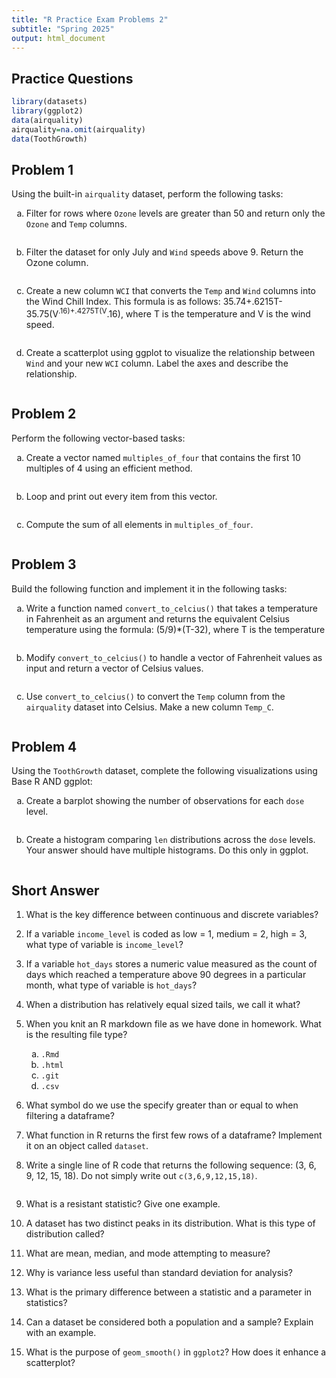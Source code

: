 ```yaml
---
title: "R Practice Exam Problems 2"
subtitle: "Spring 2025"
output: html_document
---
```


## Practice Questions

```r
library(datasets)
library(ggplot2)
data(airquality)
airquality=na.omit(airquality)
data(ToothGrowth)
```

## Problem 1 
Using the built-in `airquality` dataset, perform the following tasks:

   a) Filter for rows where `Ozone` levels are greater than 50 and return only the `Ozone` and `Temp` columns.
   
```r
 
```
   
   b) Filter the dataset for only July and `Wind` speeds above 9. Return the Ozone column.
   
```r
   
```
   
   c) Create a new column `WCI` that converts the `Temp` and `Wind` columns into the Wind Chill Index. This formula is as follows:
   35.74+.6215T-35.75(V^.16)+.4275T(V^.16), where T is the temperature and V is the wind speed.
   
```r
   
```
   d) Create a scatterplot using ggplot to  visualize the relationship between `Wind` and your new `WCI` column. Label the axes and describe the relationship.
   
```r
   
```

## Problem 2 
Perform the following vector-based tasks:
   
   a) Create a vector named `multiples_of_four` that contains the first 10 multiples of 4 using an efficient method.
   
```r
   
```
   
   b) Loop and print out every item from this vector.
   
```r
   
```
   
   c) Compute the sum of all elements in `multiples_of_four`.
   
```r
   
```

## Problem 3 
Build the following function and implement it in the following tasks:
   
   a) Write a function named `convert_to_celcius()` that takes a temperature in Fahrenheit as an argument and returns the equivalent Celsius temperature using the formula: (5/9)*(T-32), where T is the temperature
   
```r
   
```
   
   b) Modify `convert_to_celcius()` to handle a vector of Fahrenheit values as input and return a vector of Celsius values.
   
```r
   
```
   
   c) Use `convert_to_celcius()` to convert the `Temp` column from the `airquality` dataset into Celsius. Make a new column `Temp_C`.
   
```r
   
```

## Problem 4 
Using the `ToothGrowth` dataset, complete the following visualizations using Base R AND ggplot:

   a) Create a barplot showing the number of observations for each `dose` level.
   
```r
   
```
   
   b) Create a histogram comparing `len` distributions across the `dose` levels. Your answer should have multiple histograms. Do this only in ggplot.
   
```r
   
```

## Short Answer

1. What is the key difference between continuous and discrete variables?

2. If a variable `income_level` is coded as low = 1, medium = 2, high = 3, what type of variable is `income_level`?

3. If a variable `hot_days` stores a numeric value measured as the count of days which reached a temperature above 90 degrees in a particular month, what type of variable is `hot_days`?

4. When a distribution has relatively equal sized tails, we call it what?

5. When you knit an R markdown file as we have done in homework. What is the resulting file type?

   a) `.Rmd`  
   b) `.html`  
   c) `.git`  
   d) `.csv`  

6. What symbol do we use the specify greater than or equal to when filtering a dataframe?

7. What function in R returns the first few rows of a dataframe? Implement it on an object called `dataset`.

8. Write a single line of R code that returns the following sequence: (3, 6, 9, 12, 15, 18). Do not simply write out `c(3,6,9,12,15,18)`.

```r
   
```

9. What is a resistant statistic? Give one example.

10. A dataset has two distinct peaks in its distribution. What is this type of distribution called?

11. What are mean, median, and mode attempting to measure?

12. Why is variance less useful than standard deviation for analysis?

13. What is the primary difference between a statistic and a parameter in statistics?

14. Can a dataset be considered both a population and a sample? Explain with an example.

15. What is the purpose of `geom_smooth()` in `ggplot2`? How does it enhance a scatterplot?

